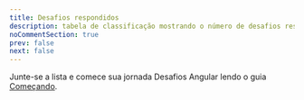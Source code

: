 ---
title: Desafios respondidos
description: tabela de classificação mostrando o número de desafios respondidos.
noCommentSection: true
prev: false
next: false
---


Junte-se a lista e comece sua jornada Desafios Angular lendo o guia [Começando](/pt/guides/getting-started).

<LeaderboardAnswer client:load />
